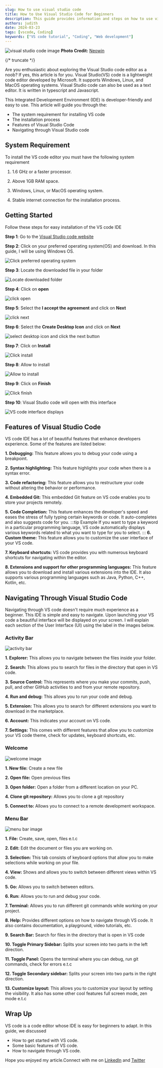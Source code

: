```yaml
---
slug: How to use visual studio code
title: How to Use Visual Studio Code for Beginners
description: This guide provides information and steps on how to use visual studio code for beginners, its features and navigating through it
authors: judith
date: 2024-03-23
tags: [vscode, Coding]
keywords: ["VS code tutorial", "Coding", "Web development"]
---
```


![visual studio code image](./img/neowin.jpg)
**Photo Credit:** [Neowin](https://www.neowin.net/news/microsoft-releases-developer-news-extension-for-visual-studio-after-complaints-from-users/)

{/* truncate */}

Are you enthusiastic about exploring the Visual Studio code editor as a noob? If yes, this article is for you.
Visual Studio(VS) code is a lightweight code editor developed by Microsoft. It supports Windows, Linux, and MacOS operating systems.
Visual Studio code can also be used as a text editor. It is written in typescript and Javascript.

This Integrated Development Environment (IDE) is developer-friendly and easy to use. This article will guide you through the:

- The system requirement for installing VS code
- The installation process
- Features of Visual Studio Code
- Navigating through Visual Studio code

## System Requirement
To install the VS code editor you must have the following system requirement

1. 1.6 GHz or a faster processor.

2. Above 1GB RAM space.

3. Windows, Linux, or MacOS operating system.

4. Stable internet connection for the installation process.

## Getting Started
Follow these steps for easy installation of the VS code IDE

**Step 1**: Go to the [Visual Studio code website](https://code.visualstudio.com/download)

**Step 2**: Click on your preferred operating system(OS) and download. In this guide, I will be using Windows OS.

![Click preferred operating system](./img/vscode.png)

**Step 3**: Locate the downloaded file in your folder

![Locate downloaded folder](./img/download-folder.png)

**Step 4**: Click on **open**

![click open](./img/click-open.png)

**Step 5**: Select the **I accept the agreement** and click on **Next**

![click next](./img/click-next.png)

**Step 6**: Select the **Create Desktop Icon** and click on **Next**

![select desktop icon and click the next button](./img/desktop-icon.png)

**Step 7**: Click on **Install**

![Click install](./img/click-install.png)

**Step 8**: Allow to install

![Allow to install](./img/allow-install.png)

**Step 9**: Click on **Finish**

![Click finish](./img/finish.png)

**Step 10**: Visual Studio code will open with this interface  

![VS code interface displays](./img/VsCode-interface.png)

## Features of Visual Studio Code
VS code IDE has a lot of beautiful features that enhance developers experience. Some of the features are listed below:

**1. Debugging:** This feature allows you to debug your code using a breakpoint.

**2. Syntax highlighting:** This feature highlights your code when there is a syntax error.

**3. Code refactoring:** This feature allows you to restructure your code without altering the behavior or performance. 

**4. Embedded Git:** This embedded Git feature on VS code enables you to store your projects remotely.

**5. Code Completion:** This feature enhances the developer's speed and eases the stress of fully typing certain keywords or code. It auto-completes and also suggests code for you. 
:::tip Example
If you want to type a keyword   in a particular programming language, VS code automatically displays various keywords related to what you want to type for you to select.
:::
**6. Custom theme:** This feature allows you to customize the user interface of your VS code.

**7. Keyboard shortcuts:** VS code provides you with numerous keyboard shortcuts for navigating within the editor.

**8. Extensions and support for other programming languages:** This feature allows you to download and install various extensions into the IDE. It also supports various programming languages such as Java, Python, C++, Kotlin, etc.


## Navigating Through Visual Studio Code

Navigating through VS code doesn't require much experience as a beginner. This IDE is simple and easy to navigate. Upon launching your VS code a beautiful interface will be displayed on your screen.
I will explain each section of the User Interface (UI) using the label in the images below.

### **Activity Bar**

![activity bar](./img/annotely_image.png)

**1. Explorer:** This allows you to navigate between the files inside your folder.

**2. Search:** This allows you to search for files in the directory that open in VS code.

**3. Source Control:** This represents where you make your commits, push, pull, and other GitHub activities to and from your remote repository.

**4. Run and debug:** This allows you to run your code and debug.

**5. Extension:** This allows you to search for different extensions you want to download in the marketplace.

**6. Account:** This indicates your account on VS code.

**7. Settings:** This comes with different features that allow you to customize your VS code theme, check for updates, keyboard shortcuts, etc.


### **Welcome**

![welcome image](./img/welcome.png)

**1. New file:** Create a new file

**2. Open file:** Open previous files

**3. Open folder:** Open a folder from a different location on your PC.

**4. Clone git repository:** Allows you to clone a git repository

**5. Connect to:** Allows you to connect to a remote development workspace.

### **Menu Bar**

![menu bar image](./img/menubar.png)

**1. File:** Create, save, open, files e.t.c

**2. Edit:** Edit the document or files you are working on.

**3. Selection:** This tab consists of keyboard options that allow you to make selections while working on your file.

**4. View:** Shows and allows you to switch between different views within VS code.

**5. Go:** Allows you to switch between editors.

**6. Run:** Allows you to run and debug your code.

**7. Terminal:** Allows you to run different git commands while working on your project.

**8. Help:** Provides different options on how to navigate through VS code. It also contains documentation, a playground, video tutorials, etc.

**9. Search Bar:** Search for files in the directory that is open in VS code

**10. Toggle Primary Sidebar:** Splits your screen into two parts in the left direction.

**11. Toggle Panel:** Opens the terminal where you can debug, run git commands, check for errors e.t.c

**12. Toggle Secondary sidebar:** Splits your screen into two parts in the right direction.


**13. Customize layout:** This allows you to customize your layout by setting the visibility. It also has some other cool features full screen mode, zen mode e.t.c

## Wrap Up

VS code is a code editor whose IDE is easy for beginners to adapt. In this guide, we discussed

- How to get started with VS code.
- Some basic features of VS code.
- How to navigate through VS code.

Hope you enjoyed my article.Connect with me on [Linkedln](https://www.linkedin.com/in/etugbo-judith-984545236) and [Twitter](https://x.com/judith_etugbo?t=eqQWuj8uDTQMtF5L1UPOVA&s=09)
